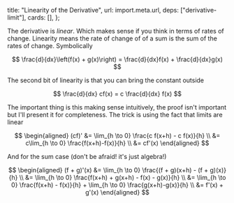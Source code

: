  title: "Linearity of the Derivative",
  url: import.meta.url,
  deps: ["derivative-limit"],
  cards: [],
};

The derivative is _linear_. Which makes sense if you think in terms of rates of change.
Linearity means the rate of change of of a sum is the sum of the rates of change. Symbolically

$$
\frac{d}{dx}\left(f(x) + g(x)\right) = \frac{d}{dx}f(x) + \frac{d}{dx}g(x)
$$

The second bit of linearity is that you can bring the constant outside

$$
\frac{d}{dx} cf(x) = c \frac{d}{dx} f(x)
$$

The important thing is this making sense intuitively, the proof isn't important but I'll present it for completeness.
The trick is using the fact that limits are linear

$$
\begin{aligned}
(cf)'
&= \lim_{h \to 0} \frac{c f(x+h) - c f(x)}{h} \\
&= c\lim_{h \to 0} \frac{f(x+h)-f(x)}{h} \\
&= cf'(x)
\end{aligned}
$$

And for the sum case (don't be afraid! it's just algebra!)

$$
\begin{aligned}
(f + g)'(x)
&= \lim_{h \to 0} \frac{(f + g)(x+h) - (f + g)(x)}{h} \\
&= \lim_{h \to 0} \frac{f(x+h) + g(x+h) - f(x) - g(x)}{h} \\
&= \lim_{h \to 0} \frac{f(x+h) - f(x)}{h} + \lim_{h \to 0} \frac{g(x+h)-g(x)}{h} \\
&= f'(x) + g'(x)
\end{aligned}
$$
